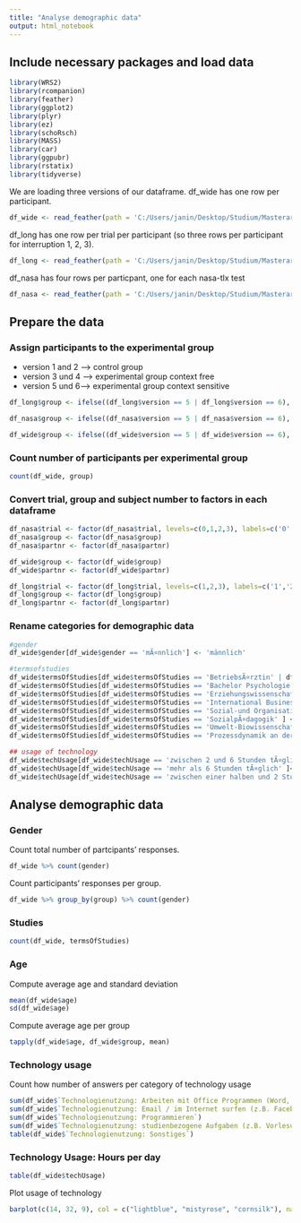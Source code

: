 ```yaml
---
title: "Analyse demographic data"
output: html_notebook
---
```


## Include necessary packages and load data
```r
library(WRS2)
library(rcompanion)
library(feather)
library(ggplot2)  
library(plyr)
library(ez)
library(schoRsch)
library(MASS)
library(car)
library(ggpubr)
library(rstatix)
library(tidyverse)


```

We are loading three versions of our dataframe. df_wide has one row per participant. 
```r
df_wide <- read_feather(path = 'C:/Users/janin/Desktop/Studium/Masterarbeit/09_results_files/results_test_18-03-2020.file')
```

df_long has one row per trial per participant (so three rows per participant for interruption 1, 2, 3). 
```r
df_long <- read_feather(path = 'C:/Users/janin/Desktop/Studium/Masterarbeit/09_results_files/results_test_18-03-2020_messwdh.file')
```

df_nasa has four rows per particpant, one for each nasa-tlx test
```r
df_nasa <- read_feather(path = 'C:/Users/janin/Desktop/Studium/Masterarbeit/09_results_files/results_test_18-03-2020_messwdh_nasa.file')
```

## Prepare the data

### Assign participants to the experimental group 
* version 1 and 2 --> control group
* version 3 und 4 --> experimental group context free
* version 5 und 6--> experimental group context sensitive

```r
df_long$group <- ifelse((df_long$version == 5 | df_long$version == 6), 'context-sensitive experimental group', ifelse((df_long$version == 1 | df_long$version == 2), 'controlgroup', 'context-free experimental group'))

df_nasa$group <- ifelse((df_nasa$version == 5 | df_nasa$version == 6), 'context-sensitive experimental group', ifelse((df_nasa$version == 1 | df_nasa$version == 2), 'controlgroup', 'context-free experimental group'))

df_wide$group <- ifelse((df_wide$version == 5 | df_wide$version == 6), 'context-sensitive experimental group', ifelse((df_wide$version == 1 | df_wide$version == 2), 'controlgroup', 'context-free experimental group'))
```

### Count number of participants per experimental group
```r
count(df_wide, group)
```

### Convert trial, group and subject number to factors in each dataframe
```r
df_nasa$trial <- factor(df_nasa$trial, levels=c(0,1,2,3), labels=c('0','1','2','3'))
df_nasa$group <- factor(df_nasa$group)
df_nasa$partnr <- factor(df_nasa$partnr)

df_wide$group <- factor(df_wide$group)
df_wide$partnr <- factor(df_wide$partnr)

df_long$trial <- factor(df_long$trial, levels=c(1,2,3), labels=c('1','2','3'))
df_long$group <- factor(df_long$group)
df_long$partnr <- factor(df_long$partnr)
```

### Rename categories for demographic data
```r
#gender
df_wide$gender[df_wide$gender == 'mÃ¤nnlich'] <- 'männlich'

#termsofstudies
df_wide$termsOfStudies[df_wide$termsOfStudies == 'BetriebsÃ¤rztin' | df_wide$termsOfStudies == 'Arzt'] <- 'berufstätig: Arzt/Ärztin'
df_wide$termsOfStudies[df_wide$termsOfStudies == 'Bachelor Psychologie' | df_wide$termsOfStudies == 'Psychologie-Student' | df_wide$termsOfStudies == 'Psychologie (B.Sc.)' | df_wide$termsOfStudies == 'Pychologie' | df_wide$termsOfStudies == 'Master Psychologie'] <- 'Psychologie'
df_wide$termsOfStudies[df_wide$termsOfStudies == 'Erziehungswissenschaft' ] <- 'Erziehungswissenschaften'
df_wide$termsOfStudies[df_wide$termsOfStudies == 'International Business FranzÃ¶sisch' ] <- 'International Business Französisch'
df_wide$termsOfStudies[df_wide$termsOfStudies == 'Sozial-und OrganisationspÃ¤dagogik' ] <- 'Sozial-und Organisationspädagogik'
df_wide$termsOfStudies[df_wide$termsOfStudies == 'SozialpÃ¤dagogik' ] <- 'Sozialpädagogik'
df_wide$termsOfStudies[df_wide$termsOfStudies == 'Umwelt-Biowissenschaften' ] <- 'Umweltbiowissenschaften'
df_wide$termsOfStudies[df_wide$termsOfStudies == 'Prozessdynamik an der ErdoberflÃ¤che' ] <- 'Prozessdynamik an der Erdoberfläche'

## usage of technology
df_wide$techUsage[df_wide$techUsage == 'zwischen 2 und 6 Stunden tÃ¤glich' ] <- 'zwischen 2 und 6 Stunden täglich'
df_wide$techUsage[df_wide$techUsage == 'mehr als 6 Stunden tÃ¤glich' ]<- 'mehr als 6 Stunden täglich'
df_wide$techUsage[df_wide$techUsage == 'zwischen einer halben und 2 Stunden tÃ¤glich' ]<- 'zwischen einer halben und 2 Stunden täglich'
```

## Analyse demographic data

### Gender
Count total number of partcipants' responses.
```r
df_wide %>% count(gender)
```
Count participants' responses per group.
```r
df_wide %>% group_by(group) %>% count(gender)
```

### Studies
```r
count(df_wide, termsOfStudies)
```

### Age
Compute average age and standard deviation
```r
mean(df_wide$age)
sd(df_wide$age)

```



Compute average age per group
```r
tapply(df_wide$age, df_wide$group, mean)
```


### Technology usage

Count how number of answers per category of technology usage
```r
sum(df_wide$`Technologienutzung: Arbeiten mit Office Programmen (Word, Excel, Powerpoint, etc.)`)
sum(df_wide$`Technologienutzung: Email / im Internet surfen (z.B. Facebook, Spiegel Online, etc.)`)
sum(df_wide$`Technologienutzung: Programmieren`)
sum(df_wide$`Technologienutzung: studienbezogene Aufgaben (z.B. Vorlesungen nachbereiten, Hausarbeiten schreiben, Literaturrecherche, etc.)`)
table(df_wide$`Technologienutzung: Sonstiges`)
```



### Technology Usage: Hours per day
```r
table(df_wide$techUsage)
```



Plot usage of technology
```r
barplot(c(14, 32, 9), col = c("lightblue", "mistyrose", "cornsilk"), names.arg = c('> 6 h/Tag', '2 - 6 h/Tag', '0.5 - 2h/Tag'), ylab = 'Anzahl VP')
```
